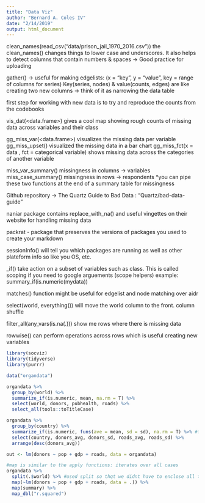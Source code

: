 ```yaml
---
title: "Data Viz"
author: "Bernard A. Coles IV"
date: "2/14/2019"
output: html_document
---
```


clean_names(read_csv("data/prison_jail_1970_2016.csv")) the clean_names() changes things to lower case and underscores. It also helps to detect columns that contain numbers & spaces -> Good practice for uploading

gather() -> useful for making edgelists: (x = "key", y = "value", key = range of columns for series) Key(series, nodes) & value(counts, edges) are like creating two new columns -> think of it as narrowing the data table 

first step for working with new data is to try and reproduce the counts from the codebooks

vis_dat(<data.frame>) gives a cool map showing rough counts of missing data across variables and their class

gg_miss_var(<data.frame>) visualizes the missing data per variable
gg_miss_upset() visualized the missing data in a bar chart 
gg_miss_fct(x = data , fct = categorical variable) shows missing data across the categories of another variable  

miss_var_summary() missingness in columns -> variables
miss_case_summary() missingness in rows -> respondents 
*you can pipe these two functions at the end of a summary table for missingness 

Github repository -> The Quartz Guide to Bad Data : "Quartz/bad-data-guide"

naniar package contains replace_with_na() and useful vingettes on their website for handling missing data 

packrat - package that preserves the versions of packages you used to create your markdown 

sessionInfo() will tell you which packages are running as well as other plateform info so like you OS, etc. 

<function>_if() take action on a subset of variables such as class. This is called scoping if you need to google arguements (scope helpers)
example: summary_if(is.numeric(mydata))

matches() function might be useful for edgelist and node matching over aidr

select(world, everything()) will move the world column to the front. column shuffle 

filter_all(any_vars(is.na(.))) show me rows where there is missing data 

rowwise() can perform operations across rows which is useful creating new variables

```r
library(socviz)
library(tidyverse)
library(purrr)

data("organdata")

organdata %>%
  group_by(world) %>%
  summarize_if(is.numeric, mean, na.rm = T) %>%
  select(world, donors, pubhealth, roads) %>%
  select_all(tools::toTitleCase)

organdata %>%
  group_by(country) %>%
  summarize_if(is.numeric, funs(ave = mean, sd = sd), na.rm = T) %>% #funs(is similar to mutate but for creating colomns for means sds, etc)
  select(country, donors_avg, donors_sd, roads_avg, roads_sd) %>%
  arrange(desc(donors_avg))

out <- lm(donors ~ pop + gdp + roads, data = organdata)

#map is similar to the apply functions: iterates over all cases 
organdata %>%
  split(.$world) %>% #used split so thqt we didnt have to enclose all the maps in a mutate function 
  map(~lm(donors ~ pop + gdp + roads, data = .)) %>%
  map(summary) %>%
  map_dbl("r.squared")

```

